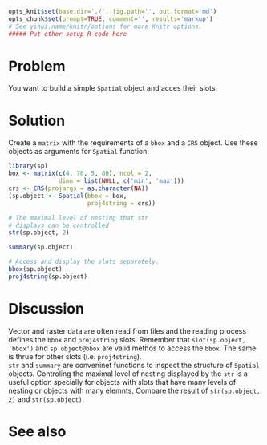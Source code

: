 ```r
opts_knit$set(base.dir='./', fig.path='', out.format='md')
opts_chunk$set(prompt=TRUE, comment='', results='markup')
# See yihui.name/knitr/options for more Knitr options.
##### Put other setup R code here

```

# Problem
You want to build a simple `Spatial` object and acces their slots.

# Solution
Create a `matrix` with the requirements of a `bbox` and a `CRS` object. Use these objects as arguments for `Spatial` function:
```r
library(sp)
box <- matrix(c(4, 70, 5, 80), ncol = 2,
              dimn = list(NULL, c('min', 'max')))
crs <- CRS(projargs = as.character(NA))
(sp.object <- Spatial(bbox = box,
                      proj4string = crs))

# The maximal level of nesting that str
# displays can be controlled
str(sp.object, 2)

summary(sp.object)

# Access and display the slots separately.
bbox(sp.object)
proj4string(sp.object)
```

# Discussion
Vector and raster data are often read from files and the reading process defines the `bbox` and `proj4string` slots. Remember that `slot(sp.object, 'bbox')` and `sp.object@bbox` are valid methos to access the `bbox`. The same is thrue for other slots (i.e. `proj4string`).  
`str` and `summary` are conveninet functions to inspect the structure of `Spatial` objects. Controling the maximal level of nesting displayed by the `str` is a useful option specially for objects with slots that have many levels of nesting or objects with many elemnts. Compare the result of  `str(sp.object, 2)` and `str(sp.object)`.


# See also



















































